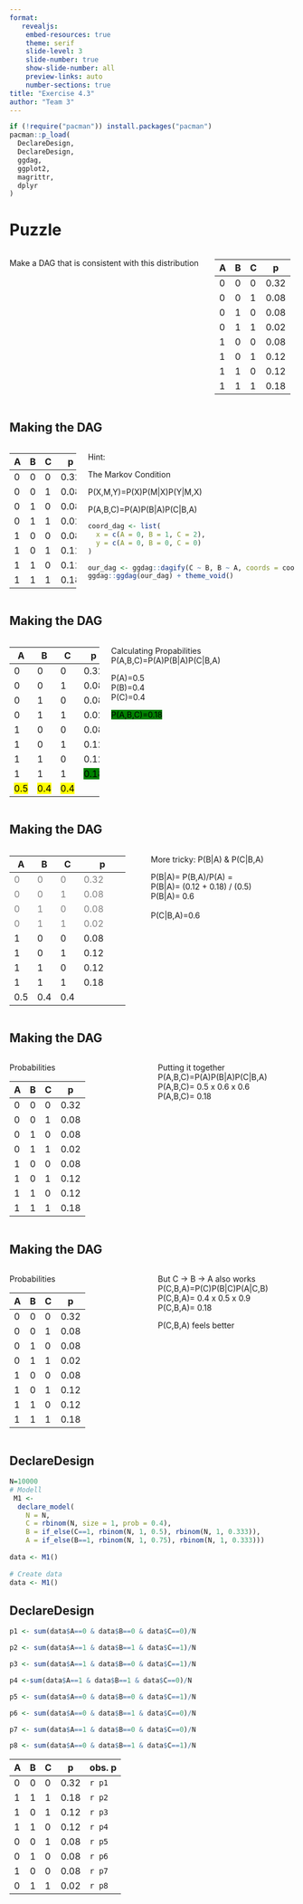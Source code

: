 ---
format: 
   revealjs:
    embed-resources: true
    theme: serif
    slide-level: 3
    slide-number: true
    show-slide-number: all
    preview-links: auto
    number-sections: true
title: "Exercise 4.3"
author: "Team 3"
---

```{r, include=FALSE}
if (!require("pacman")) install.packages("pacman")
pacman::p_load(
  DeclareDesign,
  DeclareDesign,
  ggdag,
  ggplot2,
  magrittr,
  dplyr
)
```

# Puzzle

:::: columns

::: {.column width="50%}

Make a DAG that is consistent with this distribution

:::

::: {.column width="50%}

::: {style="font-size: 75%"}
| A | B | C |   p  |
|---|---|---|------|
| 0 | 0 | 0 | 0.32 |
| 0 | 0 | 1 | 0.08 |
| 0 | 1 | 0 | 0.08 |
| 0 | 1 | 1 | 0.02 |
| 1 | 0 | 0 | 0.08 |
| 1 | 0 | 1 | 0.12 |
| 1 | 1 | 0 | 0.12 |
| 1 | 1 | 1 | 0.18 |


:::

:::

::::

## Making the DAG

:::: columns

::: {.column width="50%}

::: {style="font-size: 75%"}
| A | B | C |   p  |
|---|---|---|------|
| 0 | 0 | 0 | 0.32 |
| 0 | 0 | 1 | 0.08 |
| 0 | 1 | 0 | 0.08 |
| 0 | 1 | 1 | 0.02 |
| 1 | 0 | 0 | 0.08 |
| 1 | 0 | 1 | 0.12 |
| 1 | 1 | 0 | 0.12 |
| 1 | 1 | 1 | 0.18 |
:::

:::

::: {.column width="50%}

Hint:

The Markov Condition

P(X,M,Y)=P(X)P(M|X)P(Y|M,X)

:::{.fragment}
P(A,B,C)=P(A)P(B|A)P(C|B,A)

:::

:::{.fragment}
```{r}
coord_dag <- list(
  x = c(A = 0, B = 1, C = 2),
  y = c(A = 0, B = 0, C = 0)
)

our_dag <- ggdag::dagify(C ~ B, B ~ A, coords = coord_dag)
ggdag::ggdag(our_dag) + theme_void()

```
:::


:::

::::



## Making the DAG

:::: columns

::: {.column width="50%}

::: {style="font-size: 75%"}
| A | B | C |   p  |
|---|---|---|------|
| 0 | 0 | 0 | 0.32 |
| 0 | 0 | 1 | 0.08 |
| 0 | 1 | 0 | 0.08 |
| 0 | 1 | 1 | 0.02 |
| 1 | 0 | 0 | 0.08 |
| 1 | 0 | 1 | 0.12 |
| 1 | 1 | 0 | 0.12 |
| 1 | 1 | 1 | <span style="color: black; background-color: green;">0.18</span> |
| <span style="color: black; background-color: yellow;">0.5</span> |  <span style="color: black; background-color: yellow;">0.4</span> |  <span style="color: black; background-color: yellow;">0.4</span> |      |
:::

:::

::: {.column width="50%}

Calculating Propabilities
P(A,B,C)=P(A)P(B|A)P(C|B,A)

:::{.fragment}
P(A)=0.5
<br>
P(B)=0.4
<br>
P(C)=0.4
<br>

<span style="color: black; background-color: green;">P(A,B,C)=0.18</span>

:::

:::

::::

## Making the DAG

:::: columns

::: {.column width="50%}

::: {style="font-size: 75%"}
| A | B | C |   p  |
|---|---|---|------|
| <span style="color: gray;">0</span> | <span style="color: gray;">0</span> | <span style="color: gray;">0</span> | <span style="color: gray;">0.32</span> |
| <span style="color: gray;">0</span> | <span style="color: gray;">0</span> | <span style="color: gray;">1</span> | <span style="color: gray;">0.08</span> |
| <span style="color: gray;">0</span> | <span style="color: gray;">1</span> | <span style="color: gray;">0</span> | <span style="color: gray;">0.08</span> |
| <span style="color: gray;">0</span> | <span style="color: gray;">1</span> | <span style="color: gray;">1</span> | <span style="color: gray;">0.02</span> |
| 1 | 0 | 0 | 0.08 |
| 1 | 0 | 1 | 0.12 |
| 1 | 1 | 0 | 0.12 |
| 1 | 1 | 1 | 0.18 |
|0.5|0.4|0.4| 
:::

:::

::: {.column width="50%}

More tricky: P(B|A) & P(C|B,A)
<br>


:::{.fragment}
P(B|A)= P(B,A)/P(A) = 
<br>
P(B|A)= (0.12 + 0.18) / (0.5)
<br>
P(B|A)= 0.6
<br>
<br>
P(C|B,A)=0.6

:::

:::

::::


## Making the DAG

:::: columns

::: {.column width="50%"}

Probabilities

::: {style="font-size: 75%"}
| A | B | C |   p  |
|---|---|---|------|
| 0 | 0 | 0 | 0.32 |
| 0 | 0 | 1 | 0.08 |
| 0 | 1 | 0 | 0.08 |
| 0 | 1 | 1 | 0.02 |
| 1 | 0 | 0 | 0.08 |
| 1 | 0 | 1 | 0.12 |
| 1 | 1 | 0 | 0.12 |
| 1 | 1 | 1 | 0.18 |

:::

:::

::: {.column width="50%"}

Putting it together
<br>
P(A,B,C)=P(A)P(B|A)P(C|B,A)
<br>
P(A,B,C)= 0.5 x 0.6 x 0.6
<br>
P(A,B,C)= 0.18

:::

::::

## Making the DAG

:::: columns

::: {.column width="50%"}

Probabilities

::: {style="font-size: 75%"}
| A | B | C |   p  |
|---|---|---|------|
| 0 | 0 | 0 | 0.32 |
| 0 | 0 | 1 | 0.08 |
| 0 | 1 | 0 | 0.08 |
| 0 | 1 | 1 | 0.02 |
| 1 | 0 | 0 | 0.08 |
| 1 | 0 | 1 | 0.12 |
| 1 | 1 | 0 | 0.12 |
| 1 | 1 | 1 | 0.18 |

:::

:::

::: {.column width="50%"}

But C -> B -> A also works
<br>
P(C,B,A)=P(C)P(B|C)P(A|C,B)
<br>
P(C,B,A)= 0.4 x 0.5 x 0.9
<br>
P(C,B,A)= 0.18

P(C,B,A) feels better

:::

::::

## DeclareDesign 

```{r, echo = TRUE}
N=10000
# Modell
 M1 <- 
  declare_model(
    N = N,
    C = rbinom(N, size = 1, prob = 0.4),
    B = if_else(C==1, rbinom(N, 1, 0.5), rbinom(N, 1, 0.333)),
    A = if_else(B==1, rbinom(N, 1, 0.75), rbinom(N, 1, 0.333)))
    
data <- M1()
  
# Create data
data <- M1()
```


## DeclareDesign 

```{r}

p1 <- sum(data$A==0 & data$B==0 & data$C==0)/N

p2 <- sum(data$A==1 & data$B==1 & data$C==1)/N

p3 <- sum(data$A==1 & data$B==0 & data$C==1)/N

p4 <-sum(data$A==1 & data$B==1 & data$C==0)/N

p5 <- sum(data$A==0 & data$B==0 & data$C==1)/N

p6 <- sum(data$A==0 & data$B==1 & data$C==0)/N

p7 <- sum(data$A==1 & data$B==0 & data$C==0)/N

p8 <- sum(data$A==0 & data$B==1 & data$C==1)/N

```

| A | B | C |   p  | obs. p |
|---|---|---|------|-----|
| 0 | 0 | 0 | 0.32 |`r p1`|
| 1 | 1 | 1 | 0.18 |`r p2`|
| 1 | 0 | 1 | 0.12 |`r p3`|
| 1 | 1 | 0 | 0.12 |`r p4`|
| 0 | 0 | 1 | 0.08 |`r p5`|
| 0 | 1 | 0 | 0.08 |`r p6`|
| 1 | 0 | 0 | 0.08 |`r p7`|
| 0 | 1 | 1 | 0.02 |`r p8`|


